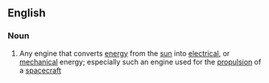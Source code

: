 ==English==

===Noun===
{{wikipedia|Solar Engine}}
{{en-noun}}

# Any engine that converts [[energy]] from the [[sun]] into [[electrical]], or [[mechanical]] energy; especially such an engine used for the [[propulsion]] of a [[spacecraft]]